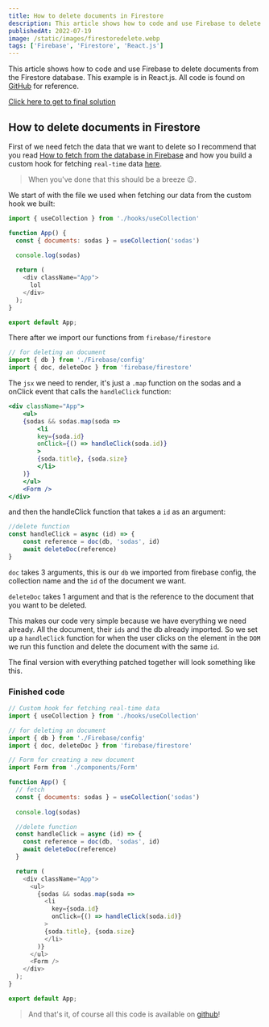 ```yaml
---
title: How to delete documents in Firestore
description: This article shows how to code and use Firebase to delete documents from the Firestore database.
publishedAt: 2022-07-19
image: /static/images/firestoredelete.webp
tags: ['Firebase', 'Firestore', 'React.js']
---
```


This article shows how to code and use Firebase to delete documents from the Firestore database. This example is in React.js. All code is found on [GitHub](https://github.com/call-n/example-firebase) for reference.

[Click here to get to final solution](#finished-code)

## How to delete documents in Firestore

First of we need fetch the data that we want to delete so I recommend that you read [How to fetch from the database in Firebase](https://calo.dev/blog/firebase-database-fetch) and how you build a custom hook for fetching `real-time` data [here](https://calo.dev/blog/custom-real-time-data-hook).

> When you've done that this should be a breeze 😉.

We start of with the file we used when fetching our data from the custom hook we built:

```jsx:/src/App.js
import { useCollection } from './hooks/useCollection'

function App() {
  const { documents: sodas } = useCollection('sodas')
  
  console.log(sodas)

  return (
    <div className="App">
      lol
    </div>
  );
}

export default App;
```

There after we import our functions from `firebase/firestore`

```jsx
// for deleting an document
import { db } from './Firebase/config'
import { doc, deleteDoc } from 'firebase/firestore'
```

The `jsx` we need to render, it's just a `.map` function on the sodas and a onClick event that calls the `handleClick` function:

```jsx
<div className="App">
    <ul>
    {sodas && sodas.map(soda => 
        <li 
        key={soda.id} 
        onClick={() => handleClick(soda.id)}
        >
        {soda.title}, {soda.size}
        </li>
    )}
    </ul>
    <Form />
</div>
```

and then the handleClick function that takes a `id` as an argument:

```jsx
//delete function
const handleClick = async (id) => {
    const reference = doc(db, 'sodas', id)
    await deleteDoc(reference)
}
```

`doc` takes 3 arguments, this is our `db` we imported from firebase config, the collection name and the `id` of the document we want.

`deleteDoc` takes 1 argument and that is the reference to the document that you want to be deleted.

This makes our code very simple because we have everything we need already. All the document, their `ids` and the db already imported. So we set up a `handleClick` function for when the user clicks on the element in the `DOM` we run this function and delete the document with the same `id`.

The final version with everything patched together will look something like this.

### Finished code

```jsx:/src/App.js
// Custom hook for fetching real-time data
import { useCollection } from './hooks/useCollection'

// for deleting an document
import { db } from './Firebase/config'
import { doc, deleteDoc } from 'firebase/firestore'

// Form for creating a new document
import Form from './components/Form'

function App() {
  // fetch
  const { documents: sodas } = useCollection('sodas')
  
  console.log(sodas)

  //delete function
  const handleClick = async (id) => {
    const reference = doc(db, 'sodas', id)
    await deleteDoc(reference)
  }

  return (
    <div className="App">
      <ul>
        {sodas && sodas.map(soda => 
          <li 
            key={soda.id} 
            onClick={() => handleClick(soda.id)}
          >
          {soda.title}, {soda.size}
          </li>
        )}
      </ul>
      <Form />
    </div>
  );
}

export default App;
```

> And that's it, of course all this code is available on [github](https://github.com/call-n/example-firebase)!